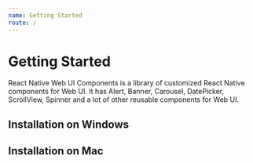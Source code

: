 ```yaml
---
name: Getting Started
route: /
---
```


# Getting Started

React Native Web UI Components is a library of customized React Native components for Web UI.
It has Alert, Banner, Carousel, DatePicker, ScrollView, Spinner
and a lot of other reusable components for Web UI.

## Installation on Windows

## Installation on Mac
